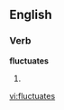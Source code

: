 
==English==

===Verb===
'''fluctuates'''

# {{third-person singular of|[[fluctuate]]}}

[[vi:fluctuates]]